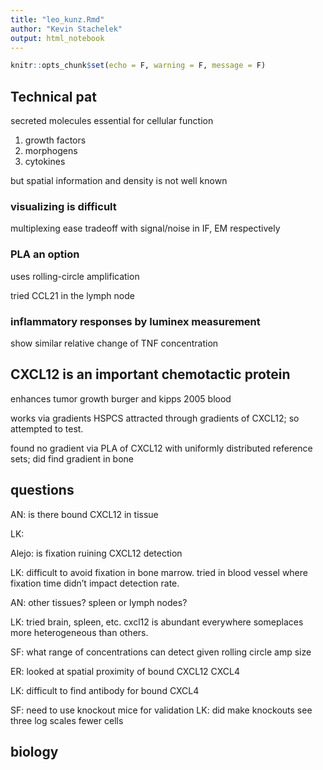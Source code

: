 ```yaml
---
title: "leo_kunz.Rmd"
author: "Kevin Stachelek"
output: html_notebook
---
```


```r
knitr::opts_chunk$set(echo = F, warning = F, message = F)
```

## Technical pat

secreted molecules essential for cellular function

1. growth factors 
2. morphogens
3. cytokines

but spatial information and density is not well known

### visualizing is difficult

multiplexing ease tradeoff with signal/noise in IF, EM respectively

### PLA an option 

uses rolling-circle amplification 

tried CCL21 in the lymph node 

###  inflammatory responses by luminex measurement 

show similar relative change of TNF concentration

## CXCL12 is an important chemotactic protein

enhances tumor growth burger and kipps 2005 blood

works via gradients HSPCS attracted through gradients of CXCL12; so attempted to test.

found no gradient via PLA of CXCL12 with uniformly distributed reference sets; did find gradient in bone

## questions 

AN: is there bound CXCL12 in tissue

LK: 

Alejo: is fixation ruining CXCL12 detection

LK: difficult to avoid fixation in bone marrow. tried in blood vessel where fixation time didn't impact detection rate.

AN: other tissues? spleen or lymph nodes?

LK: tried brain, spleen, etc. cxcl12 is abundant everywhere someplaces more heterogeneous than others. 

SF: what range of concentrations can detect given rolling circle amp size 

ER: looked at spatial proximity of bound CXCL12 CXCL4 

LK: difficult to find antibody for bound CXCL4

SF: need to use knockout mice for validation
LK: did make knockouts see three log scales fewer cells 

## biology